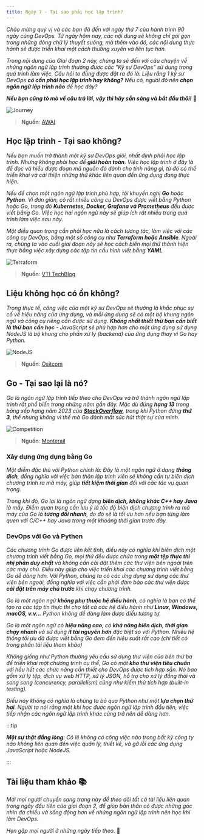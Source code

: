 ```yaml
---
title: Ngày 7 - Tại sao phải học lập trình?
---
```



_Chào mừng quý vị và các bạn đã đến với ngày thứ 7 của hành trình 90 ngày cùng DevOps. Từ ngày hôm nay, các nội dung sẽ không
chỉ gói gọn trong những dòng chữ lý thuyết suông, mà thêm vào đó, các nội dung thực hành sẽ được triển khai một cách thường
xuyên và liên tục hơn._

_Trong nội dung của Giai đoạn 2 này, chúng ta sẽ đến với câu chuyện về những ngôn ngữ lập trình thường được các "Kỹ sư DevOps"
sử dụng trong quá trình làm việc. Câu hỏi to đùng được đặt ra đó là: Liệu rằng 1 kỹ sư DevOps **có cần phải học lập trình hay
không?** Nếu có, người đó nên **chọn ngôn ngữ lập trình nào** để học đây?_

**_Nếu bạn cũng tò mò về câu trả lời, vậy thì hãy sẵn sàng và bắt đầu thôi!_** 🚌

![Journey](../../../../assets/golang/journey.jpg)

> **Nguồn**: [AWAI](https://www.awai.com/2017/07/find-the-starting-point-on-your-writing-journey/)

## Học lập trình - Tại sao không?

_Nếu bạn muốn trở thành một kỹ sư DevOps giỏi, nhất định phải học lập trình. Nhưng không phải học để **giỏi hoàn toàn**. Việc 
học lập trình ở đây là để đọc và hiểu được đoạn mã nguồn đó dành cho tính năng gì, từ đó có thể triển khai và cải 
thiện những thứ khác liên quan đến ứng dụng đang thực hiện._

_Nếu để chọn một ngôn ngữ lập trình phù hợp, tôi khuyến nghị **Go** hoặc **Python**. Vì đơn giản, có rất nhiều công cụ DevOps
được viết bằng Python hoặc Go, trong đó **Kubernetes, Docker, Grafana và Prometheus** đều được viết bằng Go. Việc học hai ngôn
ngữ này sẽ giúp ích rất nhiều trong quá trình làm việc sau này._

_Một điều quan trọng cần phải học nữa là cách tương tác, làm việc với các công cụ DevOps, bằng một số công cụ như **Terraform 
hoặc Ansible**. Ngoài ra, chúng ta vào cuối giai đoạn này sẽ học cách biến mọi thứ thành hiện thực bằng việc xây dựng các tập
tin cấu hình viết bằng **YAML**._

![Terraform](../../../../assets/golang/terraform.png)

> **Nguồn**: [VTI TechBlog](https://vtitech.vn/terraform-for-beginner-gioi-thieu-ve-iac-va-terraform/)

## Liệu không học có ổn không?

_Trong thực tế, công việc của một kỹ sư DevOps sẽ thường là khắc phục sự cố về hiệu năng của ứng dụng, và mỗi ứng dụng sẽ có 
một bộ khung ngôn ngữ và công cụ riêng cần được sử dụng. **Không nhất thiết thứ bạn cần biết là thứ bạn cần học** - JavaScript 
sẽ phù hợp hơn cho một ứng dụng sử dụng NodeJS là bộ khung cho phần xử lý (backend) của ứng dụng thay vì Go hay Python._

![NodeJS](../../../../assets/golang/nodejs.png)

> **Nguồn**: [Ositcom](https://ositcom.com/blog/what-is-new-in-nodejs-21/)

## Go - Tại sao lại là nó?

_Go là ngôn ngữ lập trình tiếp theo cho DevOps và trở thành ngôn ngữ lập trình rất phổ biến trong những năm gần đây. Mặc dù
đứng **hạng 13** trong bảng xếp hạng năm 2023 của **[StackOverflow](https://survey.stackoverflow.co/2023/#technology-most-popular-technologies)**,
trong khi Python đứng **thứ 3**, thế nhưng không vì thế mà Go đánh mất sức hút thật sự của mình._

![Competition](../../../../assets/golang/go_vs_python.png)

> **Nguồn**: [Monterail](https://www.monterail.com/blog/go-vs-python)

### Xây dựng ứng dụng bằng Go

_Một điểm đặc thù với Python chính là: Đây là một ngôn ngữ ở dạng **thông dịch**, đồng nghĩa với việc bản thân lập trình viên
sẽ không cần tự biên dịch chương trình ra mã máy, giúp **tiết kiệm thời gian** đối với các tác vụ quan trọng._

_Trong khi đó, Go lại là ngôn ngữ dạng **biên dịch, không khác C++ hay Java** là mấy. Điểm quan trọng cần lưu ý là tốc độ biên
dịch chương trình ra mã máy của Go là **tương đối nhanh**, do đó sẽ là tối ưu hơn nếu bạn từng làm quen với C/C++ hay Java 
trong một khoảng thời gian trước đây._

### DevOps với Go và Python

_Các chương trình Go được liên kết tĩnh, điều này có nghĩa khi biên dịch một chương trình viết bằng Go, mọi thứ đều được 
chứa trong **một tệp thực thi nhị phân duy nhất** và không cần cài đặt thêm các thư viện bên ngoài trên các máy chủ. Điều này 
giúp cho việc triển khai các chương trình viết bằng Go dễ dàng hơn. Với Python, chúng ta có các ứng dụng sử dụng các thư viện 
bên ngoài, đồng nghĩa với việc cần phải đảm bảo các thư viện được **cài đặt trên máy chủ trước** khi chạy chương trình._

_Go là một ngôn ngữ **không phụ thuộc hệ điều hành**, có nghĩa là bạn có thể tạo ra các tập tin thực thi cho tất cả các hệ 
điều hành như **Linux, Windows, macOS, v.v...** Python không dễ dàng làm được điều tương tự._

_Go là một ngôn ngữ có **hiệu năng cao**, có **khả năng biên dịch**, **thời gian chạy nhanh** và sử dụng **ít tài nguyên hơn**
đặc biệt so với Python. Nhiều hệ thống tối ưu đã được viết bằng Go đem đến hiệu suất rất cao (chi tiết có trong phần tài liệu 
tham khảo)_

_Không giống như Python thường yêu cầu sử dụng thư viện của bên thứ ba để triển khai một chương trình cụ thể, Go có một **kho 
thư viện tiêu chuẩn** với hầu hết các chức năng cần thiết cho DevOps được tích hợp sẵn. Nó bao gồm xử lý tệp, dịch vụ web HTTP,
xử lý JSON, hỗ trợ cho xử lý đồng thời và song song (concurency, parallelism) cũng như kiểm thử tích hợp (built-in testing)._

_Điều này không có nghĩa là chúng ta bỏ qua Python như một **lựa chọn thứ hai**. Người ta nói rằng một khi học được ngôn 
ngữ lập trình đầu tiên, việc tiếp nhận các ngôn ngữ lập trình khác cũng trở nên dễ dàng hơn._

:::tip

_**Một sự thật đắng lòng**: Có lẽ không có công việc nào trong bất kỳ công ty nào không liên quan đến việc quản lý, thiết kế, 
và gỡ lỗi các ứng dụng JavaScript hoặc NodeJS._

:::

## Tài liệu tham khảo 📚

_Mời mọi người chuyển sang trang này để theo dõi tất cả tài liệu liên quan trong ngày đầu tiên của giai đoạn 2, 
để giúp bản thân có được những góc nhìn đa chiều và sống động hơn về những ngôn ngữ lập trình nên học khi làm 
DevOps._

<LinkCard
  title="Ngày 7 - Tham khảo"
  href="../../../reference/golang/day7"
/>

_Hẹn gặp mọi người ở những ngày tiếp theo._ 🚀
